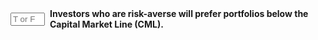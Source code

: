 
::: {.question-block}

<form onsubmit="event.preventDefault(); checkAnswerBox('module3_tf_q100','F')" style="display: flex; align-items: center; gap: 8px;">
<input type="text" id="module3_tf_q100" name="module3_tf_q100" maxlength="1" placeholder="T or F" style="width: 55px;" data-correct-answer="F" /> 
<label for="module3_tf_q100"><strong>Investors who are risk-averse will prefer portfolios below the Capital Market Line (CML).</strong></label>
</form>

<div id="feedback-module3_tf_q100" class="feedback" data-status="" style="display:none;">
The sentence is FALSE. Rational investors will only choose portfolios on the CML, as portfolios below it are inefficient and offer lower returns for the same risk.
</div>
:::
